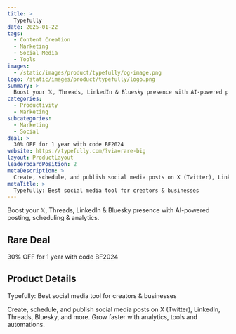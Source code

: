 ```yaml
---
title: >
  Typefully
date: 2025-01-22
tags:
  - Content Creation
  - Marketing
  - Social Media
  - Tools
images:
  - /static/images/product/typefully/og-image.png
logo: /static/images/product/typefully/logo.png
summary: >
  Boost your 𝕏, Threads, LinkedIn & Bluesky presence with AI-powered posting, scheduling & analytics.
categories:
  - Productivity
  - Marketing
subcategories:
  - Marketing
  - Social
deal: >
  30% OFF for 1 year with code BF2024
website: https://typefully.com/?via=rare-big
layout: ProductLayout
leaderboardPosition: 2
metaDescription: >
  Create, schedule, and publish social media posts on X (Twitter), LinkedIn, Threads, Bluesky, and more. Grow faster with analytics, tools and automations.
metaTitle: >
  Typefully: Best social media tool for creators & businesses
---
```

Boost your 𝕏, Threads, LinkedIn & Bluesky presence with AI-powered posting, scheduling & analytics.

## Rare Deal

30% OFF for 1 year with code BF2024

## Product Details

Typefully: Best social media tool for creators & businesses

Create, schedule, and publish social media posts on X (Twitter), LinkedIn, Threads, Bluesky, and more. Grow faster with analytics, tools and automations.
